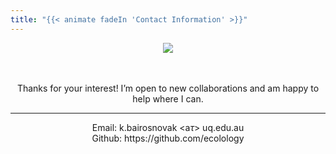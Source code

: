 ```yaml
---
title: "{{< animate fadeIn 'Contact Information' >}}"
---
```


::: {.animate__animated .animate__fadeIn .animate__faster style="text-align: center; vertical-align: middle;"}
::: {layout="[ 30, 70 ]"}
::: {#first-column}
![](img/headshot.jpg)
:::

::: {#second-column column.width="70%" }
<br>
<br>
Thanks for your interest! I'm open to new collaborations and am happy to help where I can.

---------------------------

Email: k.bairosnovak \<a$\tau$\> uq.edu.au\
Github: https://github.com/ecolology
:::
:::
:::
